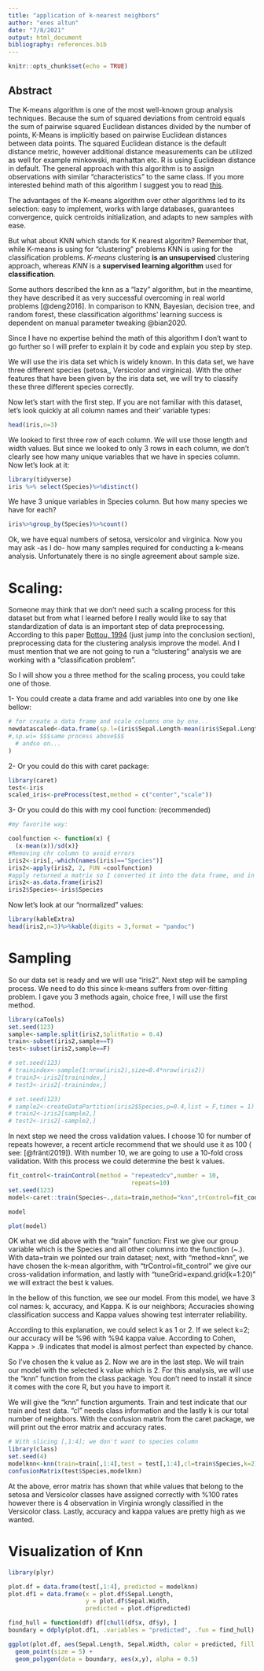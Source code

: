 ```yaml
---
title: "application of k-nearest neighbors"
author: "enes altun"
date: "7/8/2021"
output: html_document
bibliography: references.bib
---
```


```r
knitr::opts_chunk$set(echo = TRUE)
```

## Abstract

The K-means algorithm is one of the most well-known group analysis techniques. Because the sum of squared deviations from centroid equals the sum of pairwise squared Euclidean distances divided by the number of points, K-Means is implicitly based on pairwise Euclidean distances between data points. The squared Euclidean distance is the default distance metric, however additional distance measurements can be utilized as well for example minkowski, manhattan etc. R is using Euclidean distance in default. The general approach with this algorithm is to assign observations with similar "characteristics" to the same class. If you more interested behind math of this algorithm I suggest you to read [this](https://stanford.edu/~cpiech/cs221/handouts/kmeans.html).

The advantages of the K-means algorithm over other algorithms led to its selection: easy to implement, works with large databases, guarantees convergence, quick centroids initialization, and adapts to new samples with ease.

But what about KNN which stands for K nearest algoritm? Remember that, while K-means is using for "clustering" problems KNN is using for the classification problems. *K-means* clustering **is an unsupervised** clustering approach, whereas *KNN* is a **supervised learning algorithm** used for **classification**.

Some authors described the knn as a "lazy" algorithm, but in the meantime, they have described it as very successful overcoming in real world problems [@deng2016]. In comparison to KNN, Bayesian, decision tree, and random forest, these classification algorithms' learning success is dependent on manual parameter tweaking @bian2020.

Since I have no expertise behind the math of this algorithm I don't want to go further so I will prefer to explain it by code and explain you step by step.

We will use the iris data set which is widely known. In this data set, we have three different species (setosa,, Versicolor and virginica). With the other features that have been given by the iris data set, we will try to classify these three different species correctly.

Now let's start with the first step. If you are not familiar with this dataset, let's look quickly at all column names and their' variable types:

```r

head(iris,n=3)
```

We looked to first three row of each column. We will use those length and width values. But since we looked to only 3 rows in each column, we don't clearly see how many unique variables that we have in species column. Now let's look at it:

```r
library(tidyverse)
iris %>% select(Species)%>%distinct()

```

We have 3 unique variables in Species column. But how many species we have for each?

```r
iris%>%group_by(Species)%>%count()
```

Ok, we have equal numbers of setosa, versicolor and virginica. Now you may ask -as I do- how many samples required for conducting a k-means analysis. Unfortunately there is no single agreement about sample size.

# Scaling:

Someone may think that we don't need such a scaling process for this dataset but from what I learned before I really would like to say that standardization of data is an important step of data preprocessing. According to this paper [Bottou, 1994](http://citeseerx.ist.psu.edu/viewdoc/download?doi=10.1.1.50.3258&rep=rep1&type=pdf) (just jump into the conclusion section), preprocessing data for the clustering analysis improve the model. And I must mention that we are not going to run a "clustering" analysis we are working with a "classification problem".

So I will show you a three method for the scaling process, you could take one of those.

1- You could create a data frame and add variables into one by one like bellow:

```r
# for create a data frame and scale columns one by one...
newdatascaled<-data.frame(sp.l=(iris$Sepal.Length-mean(iris$Sepal.Length))/sd(iris$Sepal.Length)
#,sp.wi= $$$same process above$$$
  # andso on...
)
```

2- Or you could do this with caret package:

```r
library(caret)
test<-iris
scaled_iris<-preProcess(test,method = c("center","scale"))
```

3- Or you could do this with my cool function: (recommended)

```r
#my favorite way:

coolfunction <- function(x) {
  (x-mean(x))/sd(x)}
#Removing chr column to avoid errors
iris2<-iris[,-which(names(iris)=="Species")]
iris2<-apply(iris2, 2, FUN =coolfunction)
#apply returned a matrix so I converted it into the data frame, and in the last step, I added the Species.
iris2<-as.data.frame(iris2)
iris2$Species<-iris$Species
```

Now let's look at our "normalized" values:

```r
library(kableExtra)
head(iris2,n=3)%>%kable(digits = 3,format = "pandoc")

```

# Sampling

So our data set is ready and we will use "iris2". Next step will be sampling process. We need to do this since k-means suffers from over-fitting problem. I gave you 3 methods again, choice free, I will use the first method.

```r
library(caTools)
set.seed(123)
sample<-sample.split(iris2,SplitRatio = 0.4)
train<-subset(iris2,sample==T)
test<-subset(iris2,sample==F)

# set.seed(123)
# trainindex<-sample(1:nrow(iris2),size=0.4*nrow(iris2))
# train3<-iris2[trainindex,]
# test3<-iris2[-trainindex,]

# set.seed(123)
# sample2<-createDataPartition(iris2$Species,p=0.4,list = F,times = 1)
# train2<-iris2[sample2,]
# test2<-iris2[-sample2,]
```

In next step we need the cross validation values. I choose 10 for number of repeats however, a recent article recommend that we should use it as 100 ( see: [@fränti2019]). With number 10, we are going to use a 10-fold cross validation. With this process we could determine the best k values.

```r
fit_control<-trainControl(method = "repeatedcv",number = 10,
                                   repeats=10)
set.seed(123)
model<-caret::train(Species~.,data=train,method="knn",trControl=fit_control,tuneGrid=expand.grid(k=1:20))

model
```

```r
plot(model)
```

OK what we did above with the "train" function: First we give our group variable which is the Species and all other columns into the function (\~.). With data=train we pointed our train dataset; next, with "method=knn", we have chosen the k-mean algorithm, with "trControl=fit_control" we give our cross-validation information, and lastly with "tuneGrid=expand.grid(k=1:20)" we will extract the best k values.

In the bellow of this function, we see our model. From this model, we have 3 col names: k, accuracy, and Kappa. K is our neighbors; Accuracies showing classification success and Kappa values showing test interrater reliability.

According to this explanation, we could select k as 1 or 2. If we select k=2; our accuracy will be %96 with %94 kappa value. According to Cohen, Kappa \> .9 indicates that model is almost perfect than expected by chance.

So I've chosen the k value as 2. Now we are in the last step. We will train our model with the selected k value which is 2. For this analysis, we will use the "knn" function from the class package. You don't need to install it since it comes with the core R, but you have to import it.

We will give the "knn" function arguments. Train and test indicate that our train and test data. "cl" needs class information and the lastly k is our total number of neighbors. With the confusion matrix from the caret package, we will print out the error matrix and accuracy rates.

```r
# With slicing [,1:4]; we don't want to species column
library(class)
set.seed(4)
modelknn<-knn(train=train[,1:4],test = test[,1:4],cl=train$Species,k=2)
confusionMatrix(test$Species,modelknn)
```

At the above, error matrix has shown that while values that belong to the setosa and Versicolor classes have assigned correctly with %100 rates however there is 4 observation in Virginia wrongly classified in the Versicolor class. Lastly, accuracy and kappa values are pretty high as we wanted.

# Visualization of Knn

```r

library(plyr)

plot.df = data.frame(test[,1:4], predicted = modelknn)
plot.df1 = data.frame(x = plot.df$Sepal.Length, 
                      y = plot.df$Sepal.Width, 
                      predicted = plot.df$predicted)

find_hull = function(df) df[chull(df$x, df$y), ]
boundary = ddply(plot.df1, .variables = "predicted", .fun = find_hull)

ggplot(plot.df, aes(Sepal.Length, Sepal.Width, color = predicted, fill = predicted)) + 
  geom_point(size = 5) + 
  geom_polygon(data = boundary, aes(x,y), alpha = 0.5)

```
